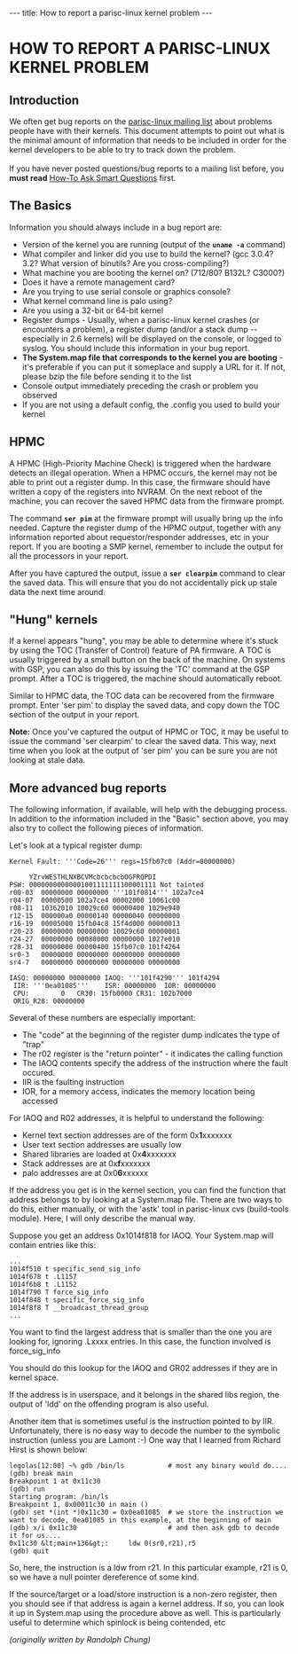 ---
title: How to report a parisc-linux kernel problem
---

= HOW TO REPORT A PARISC-LINUX KERNEL PROBLEM =

== Introduction ==

We often get bug reports on the 
[[parisc-linux mailing list]] about problems people have with their kernels. This document
attempts to point out what is the minimal amount of information
that needs to be included in order for the kernel developers to
be able to try to track down the problem.<br> <br>
If you have never posted questions/bug reports to a mailing
list before, you '''must read''' [[How-To Ask Smart Questions]] first.



== The Basics ==

Information you should always include in a bug report are:

* Version of the kernel you are running (output of the <code>'''uname -a'''</code> command)
* What compiler and linker did you use to build the kernel? (gcc 3.0.4? 3.2? What version of binutils? Are you cross-compiling?)
* What machine you are booting the kernel on? (712/80? B132L? C3000?)
* Does it have a remote management card?
* Are you trying to use serial console or graphics console?
* What kernel command line is palo using?
* Are you using a 32-bit or 64-bit kernel
* Register dumps - Usually, when a parisc-linux kernel crashes (or encounters a problem), a register dump (and/or a stack dump -- especially in 2.6 kernels) will be displayed on the console, or logged to syslog. You should include this information in your bug report.
* '''The System.map file that corresponds to the kernel you are booting''' - it's preferable if you can put it someplace and supply a URL for it. If not, please bzip the file before sending it to the list
* Console output immediately preceding the crash or problem you observed
* If you are not using a default config, the .config you used to build your kernel

 
== HPMC ==

A HPMC (High-Priority Machine Check) is triggered when the hardware
detects an illegal operation. When a HPMC occurs, the kernel may not
be able to print out a register dump. In this case, the firmware should
have written a copy of the registers into NVRAM. On the next reboot
of the machine, you can recover the saved HPMC data from the firmware
prompt.

The command <code>'''ser pim'''</code> at the firmware prompt will
usually bring up the info needed. Capture the register dump of the HPMC
output, together with any information reported about requestor/responder
addresses, etc in your report. If you are booting a SMP kernel, 
remember to include the output for all the processors in your report.


After you have captured the output, issue a <code>'''ser clearpim'''</code>
command to clear the saved data. This will ensure that you do not
accidentally pick up stale data the next time around.


== "Hung" kernels ==

If a kernel appears "hung", you may be able to determine
where it's stuck by using the TOC (Transfer of Control) feature of PA
firmware. A TOC is usually triggered by a small button on the back of
the machine. On systems with GSP, you can also do this by issuing the
'TC' command at the GSP prompt. After a TOC is triggered, the machine
should automatically reboot.

Similar to HPMC data, the TOC data can be recovered from the firmware
prompt. Enter 'ser pim' to display the saved data, and copy down
the TOC section of the output in your report.


'''Note:''' Once you've captured the output of HPMC or TOC, it may 
be useful to issue the command 'ser clearpim' to clear the saved data.
This way, next time when you look at the output of 'ser pim' you can
be sure you are not looking at stale data.


== More advanced bug reports ==

The following information, if available, will help with the
debugging process. In addition to the information included
in the "Basic" section above, you may also try to collect
the following pieces of information.

Let's look at a typical register dump:

<pre>
Kernel Fault: '''Code=26''' regs=15fb07c0 (Addr=00000000)

     YZrvWESTHLNXBCVMcbcbcbcbOGFRQPDI
PSW: 00000000000001001111111100001111 Not tainted
r00-03  00000000 00000000 '''101f0814''' 102a7ce4
r04-07  00000500 102a7ce4 00002000 10061c00
r08-11  10362010 10029c60 00000400 1029e940
r12-15  000000a0 00000140 00000040 00000000
r16-19  00005000 15fb04c8 15f4d000 00000013
r20-23  00000000 00000000 10029c60 00000001
r24-27  00000000 00080000 00000000 1027e010
r28-31  00000000 00000400 15fb07c0 101f4264
sr0-3   00000000 00000000 00000000 00000000
sr4-7   00000000 00000000 00000000 00000000

IASQ: 00000000 00000000 IAOQ: '''101f4290''' 101f4294
 IIR: '''0ea01085'''    ISR: 00000000  IOR: 00000000
 CPU:        0   CR30: 15fb0000 CR31: 102b7000
 ORIG_R28: 00000000

</pre>


Several of these numbers are especially important:

* The "code" at the beginning of the register dump indicates the type of "trap"
* The r02 register is the "return pointer" - it indicates the calling function
* The IAOQ contents specify the address of the instruction where the fault occured.
* IIR is the faulting instruction
* IOR, for a memory access, indicates the memory location being accessed


For IAOQ and R02 addresses, it is helpful to understand
the following:

* Kernel text section addresses are of the form 0x'''1'''xxxxxxx
* User text section addresses are usually low
* Shared libraries are loaded at 0x'''4'''xxxxxxx
* Stack addresses are at 0x'''f'''xxxxxxx
* palo addresses are at 0x0'''6'''xxxxxx
 
If the address you get is in the kernel section, you can find the
function that address belongs to by looking at a System.map file.
There are two ways to do this, either manually, or with the 'astk' 
tool in parisc-linux cvs (build-tools module). Here, I will 
only describe the manual way.


Suppose you get an address 0x1014f818 for IAOQ. Your System.map
will contain entries like this:


<pre>
...
1014f510 t specific_send_sig_info
1014f678 t .L1157
1014f6b8 t .L1152
1014f790 T force_sig_info
1014f848 t specific_force_sig_info
1014f8f8 T __broadcast_thread_group
...

</pre>


You want to find the largest address that is smaller than the one you
are looking for, ignoring .Lxxxx entries. In this case, the
function involved is force_sig_info

You should do this lookup for the IAOQ and GR02 addresses if
they are in kernel space.


If the address is in userspace, and it belongs in the shared libs
region, the output of 'ldd' on the offending program is also useful.


Another item that is sometimes useful is the instruction pointed to
by IIR. Unfortunately, there is no easy way to decode the number
to the symbolic instruction (unless you are Lamont :-) One way
that I learned from Richard Hirst is shown below:


<pre>
legolas[12:00] ~% gdb /bin/ls           # most any binary would do....
(gdb) break main
Breakpoint 1 at 0x11c30
(gdb) run
Starting program: /bin/ls
Breakpoint 1, 0x00011c30 in main ()
(gdb) set *(int *)0x11c30 = 0x0ea01085  # we store the instruction we want to decode, 0ea01085 in this example, at the beginning of main
(gdb) x/i 0x11c30                       # and then ask gdb to decode it for us....
0x11c30 &lt;main+136&gt;:     ldw 0(sr0,r21),r5
(gdb) quit

</pre>
 
So, here, the instruction is a ldw from r21. In this particular
example, r21 is 0, so we have a null pointer dereference of some kind.


If the source/target or a load/store instruction is a non-zero register,
then you should see if that address is again a kernel address. If so, you
can look it up in System.map using the procedure above as well. This
is particularly useful to determine which spinlock is being contended, etc

''(originally written by Randolph Chung)''